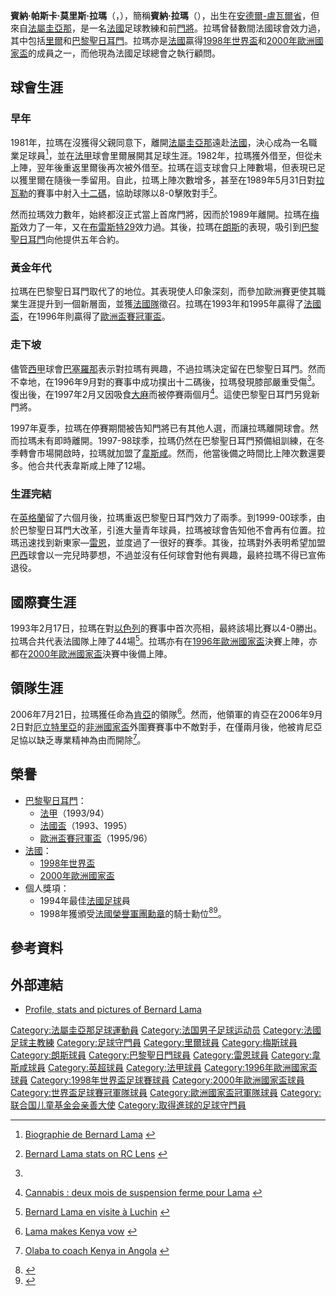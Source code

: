 {{noteTA
|T=zh-hans:伯纳德·拉玛;zh-hk:賓納·林馬;zh-tw:伯納特·拉瑪;
|G1=足球
|G2=法甲
|G3=英超
|G4=uefa
|1=zh-hans:伯纳德·拉玛;zh-hk:賓納·林馬;zh-tw:伯納特·福貝爾;
|2=zh-hans:拉玛;zh-hk:林馬;zh-tw:拉瑪;
|3=zh:肯尼亞;zh-hant:肯亞;zh-cn:肯尼亚;zh-tw:肯亞;zh-hk:肯雅;zh-mo:肯雅;
|4=zh:厄立特里亚;zh-hans:厄立特里亚;zh-hk:厄立特里亞;zh-tw:厄利垂亞;
}}
{{Infobox Football biography
| playername = Bernard Lama
| image = [[File:Bernard_Lama.jpg|200px]]
| fullname = Bernard Pascal Maurice Lama
| dateofbirth = {{birth date and age|1963|4|7}}
| cityofbirth = [[安德爾-盧瓦爾省|安德爾-盧瓦爾省]]
| countryofbirth = {{FRA}}
| height = {{height|m=1.85}}
| position = [[門將|門將]]
| currentclub = --
| youthyears = 
| youthclubs = 
| years = 1981–1989<br/>1982–1983<br/>1983–1984<br/>1989–1990<br/>1990–1991<br/>1991–1992<br/>1992–1997<br/>1997–1998<br/>1998–2000<br/>2000–2001
| clubs = [[里爾足球會|里爾]]<br/>→ {{Link-en|SC阿比維爾|SC Abbeville}} (借用)<br/>→ {{Link-en|貝桑松RC|Besançon RC}} (借用)<br/>[[梅斯足球會|梅斯]]<br/>[[布雷斯特29|布雷斯特29]]<br/>[[朗斯足球會|朗斯]]<br/>[[巴黎聖日耳門足球會|巴黎聖日耳門]]<br/>[[韋斯咸足球會|韋斯咸]]<br/>[[巴黎聖日耳門足球會|巴黎聖日耳門]]<br/>[[雷恩足球會|雷恩]]<br/>'''合計'''
| caps(goals) = 103 {{0}}{{0}}(1)<br/>{{0}}{{0}}0 {{0}}{{0}}(0)<br/>{{0}}23 {{0}}{{0}}(0)<br/>{{0}}38 {{0}}{{0}}(0)<br/>{{0}}38 {{0}}{{0}}(0)<br/>{{0}}36 {{0}}{{0}}(1)<br/>221 {{0}}{{0}}(0)<br/>{{0}}12 {{0}}{{0}}(0)<br/>{{0}}65 {{0}}{{0}}(0)<br/>{{0}}32 {{0}}{{0}}(0)<br/>'''568 {{0}}{{0}}(2)'''
| nationalyears = 1993–2000
| nationalteam = [[法國國家足球隊|法國]]
| nationalcaps(goals) = {{0}}44 {{0}}{{0}}(0)
| manageryears = 2006
| managerclubs = [[肯亞國家足球隊|肯亞]]
}}
'''賓納·帕斯卡·莫里斯·拉瑪'''（'''{{lang-fr|Bernard Pascal Maurice Lama}}'''，{{bd|1963年|4月7日|catIdx=Lama, Bernard}}），簡稱'''賓納·拉瑪'''（'''{{lang-fr|Bernard Lama}}'''），出生在[[安德爾-盧瓦爾省|安德爾-盧瓦爾省]]，但來自[[法屬圭亞那|法屬圭亞那]]，是一名[[法國|法國]]足球教練和前[[門將|門將]]。拉瑪曾替數間法國球會效力過，其中包括[[里爾足球會|里爾]]和[[巴黎聖日耳門足球會|巴黎聖日耳門]]。拉瑪亦是[[法國國家足球隊|法國]]贏得[[1998年世界盃|1998年世界盃]]和[[2000年歐洲國家盃|2000年歐洲國家盃]]的成員之一，而他現為法國足球總會之執行顧問。

==球會生涯==
===早年===
1981年，拉瑪在沒獲得父親同意下，離開[[法屬圭亞那|法屬圭亞那]]遠赴[[法國|法國]]，決心成為一名職業足球員<ref name="Bio">{{fr}}[http://www.bernardlama.fr/biographie.htm Biographie de Bernard Lama] {{Wayback|url=http://www.bernardlama.fr/biographie.htm |date=20201130021742 }}</ref>，並在[[法國足球甲級聯賽|法甲]]球會里爾展開其足球生涯。1982年，拉瑪獲外借至{{Link-en|SC阿比維爾|SC Abbeville}}，但從未上陣，翌年後重返里爾後再次被外借至{{Link-en|貝桑松RC|Besançon RC}}。拉瑪在這支球會只上陣數場，但表現已足以獲里爾在隨後一季留用。自此，拉瑪上陣次數增多，甚至在1989年5月31日對[[拉瓦勒足球會|拉瓦勒]]的賽事中射入[[十二碼|十二碼]]，協助球隊以8-0擊敗對手<ref>{{en}}[http://www.sitercl.com/Fichejo/L/lamabern.htm Bernard Lama stats on RC Lens] {{Wayback|url=http://www.sitercl.com/Fichejo/L/lamabern.htm |date=20070312034020 }}</ref>。

然而拉瑪效力數年，始終都沒正式當上首席門將，因而於1989年離開。拉瑪在[[梅斯足球會|梅斯]]效力了一年，又在[[布雷斯特29|布雷斯特29]]效力過。其後，拉瑪在[[朗斯足球會|朗斯]]的表現，吸引到[[巴黎聖日耳門足球會|巴黎聖日耳門]]向他提供五年合約。

===黃金年代===
拉瑪在巴黎聖日耳門取代了{{Link-en|祖爾·巴斯|Joël Bats}}的地位。其表現使人印象深刻，而參加歐洲賽更使其職業生涯提升到一個新層面，並獲[[法國國家足球隊|法國隊]]徵召。拉瑪在1993年和1995年贏得了[[法國盃|法國盃]]，在1996年則贏得了[[歐洲盃賽冠軍盃|歐洲盃賽冠軍盃]]。

===走下坡===
儘管[[西班牙足球甲級聯賽|西甲]]球會[[巴塞羅那足球會|巴塞羅那]]表示對拉瑪有興趣，不過拉瑪決定留在巴黎聖日耳門。然而不幸地，在1996年9月對{{Link-en|AS康城|AS Cannes}}的賽事中成功撲出十二碼後，拉瑪發現膝部嚴重受傷<ref name="Bio"/>。復出後，在1997年2月又因吸食[[大麻|大麻]]而被停賽兩個月<ref>{{fr}} [http://www.humanite.fr/1997-05-16_Articles_-Cannabis-deux-mois-de-suspension-ferme-pour-Lama Cannabis : deux mois de suspension ferme pour Lama] {{Wayback|url=http://www.humanite.fr/1997-05-16_Articles_-Cannabis-deux-mois-de-suspension-ferme-pour-Lama |date=20081201080947 }}</ref>。這使巴黎聖日耳門另覓新門將。

1997年夏季，拉瑪在停賽期間被告知門將已有其他人選，而讓拉瑪離開球會。然而拉瑪未有即時離開。1997-98球季，拉瑪仍然在巴黎聖日耳門預備組訓練，在冬季轉會市場開啟時，拉瑪就加盟了[[韋斯咸足球會|韋斯咸]]。然而，他當後備之時間比上陣次數還要多。他合共代表韋斯咸上陣了12場。

===生涯完結===
在[[英格蘭|英格蘭]]留了六個月後，拉瑪重返巴黎聖日耳門效力了兩季。到1999-00球季，由於巴黎聖日耳門大改革，引進大量青年球員，拉瑪被球會告知他不會再有位置。拉瑪迅速找到新東家—[[雷恩足球會|雷恩]]，並度過了一很好的賽季。其後，拉瑪對外表明希望加盟[[巴西|巴西]]球會以一完兒時夢想，不過並沒有任何球會對他有興趣，最終拉瑪不得已宣佈退役。

==國際賽生涯==
1993年2月17日，拉瑪在對[[以色列國家足球隊|以色列]]的賽事中首次亮相，最終該場比賽以4-0勝出。拉瑪合共代表法國隊上陣了44場<ref>{{fr}}[http://www.losc.fr/?r=0,0,1,6794  Bernard Lama en visite à Luchin] {{Wayback|url=http://www.losc.fr/?r=0,0,1,6794 |date=20090522103305 }}</ref>。拉瑪亦有在[[1996年歐洲國家盃|1996年歐洲國家盃]]決賽上陣，亦都在[[2000年歐洲國家盃|2000年歐洲國家盃]]決賽中後備上陣。

==領隊生涯==
2006年7月21日，拉瑪獲任命為[[肯亞國家足球隊|肯亞]]的領隊<ref>{{en}}[http://news.bbc.co.uk/sport1/hi/football/africa/5203590.stm Lama makes Kenya vow] {{Wayback|url=http://news.bbc.co.uk/sport1/hi/football/africa/5203590.stm |date=20191213161340 }}</ref>。然而，他領軍的肯亞在2006年9月2日對[[厄立特里亞國家足球隊|厄立特里亞]]的[[非洲國家盃|非洲國家盃]]外圍賽賽事中不敵對手，在僅兩月後，他被肯尼亞足協以缺乏專業精神為由而開除<ref>{{en}}[http://news.bbc.co.uk/sport1/hi/football/africa/5376250.stm Olaba to coach Kenya in Angola] {{Wayback|url=http://news.bbc.co.uk/sport1/hi/football/africa/5376250.stm |date=20210214060256 }}</ref>。

==榮譽==
*[[巴黎聖日耳門足球會|巴黎聖日耳門]]：
**[[法國足球甲級聯賽|法甲]]（1993/94）
**[[法國盃|法國盃]]（1993、1995）
**[[歐洲盃賽冠軍盃|歐洲盃賽冠軍盃]]（1995/96）
*[[法國國家足球隊|法國]]：
**[[1998年世界盃|1998年世界盃]]
**[[2000年歐洲國家盃|2000年歐洲國家盃]]
*個人獎項：
**1994年最佳[[法國足球|法國足球]]員
**1998年獲頒受[[法國榮譽軍團勳章|法國榮譽軍團勳章]]的騎士勳位<ref>{{en}}{{cite news
 |title=France honors World Cup winners - Government gives Legion of Honor to players, coaches
 |publisher=CNN Sports Illustrated
 |date=1 September 1998
 |url=http://sportsillustrated.cnn.com/soccer/world/news/1998/09/01/france_legionhonor
 |accessdate=2006-07-20
 |archive-date=2014-02-18
 |archive-url=https://web.archive.org/web/20140218160800/http://sportsillustrated.cnn.com/soccer/world/news/1998/09/01/france_legionhonor/
 |dead-url=no
 }}</ref><ref name="jofr19980725">{{fr}}{{Cite journal
 |journal=Journal Officiel de la République Française
 |volume=1998
 |issue=170
 |title=Décret du 24 juillet 1998 portant nomination à titre exceptionnel
 |date=1998-07-25
 |page=11376
 |id=PREX9801916D
 |url=http://www.legifrance.gouv.fr/WAspad/UnTexteDeJorf?numjo=PREX9801916D
 |accessdate=2009-03-08
 |archive-date=2020-03-13
 |archive-url=https://web.archive.org/web/20200313231255/http://www.legifrance.gouv.fr/affichTexte.do?cidTexte=JORFTEXT000000374701&dateTexte=&categorieLien=id
 |dead-url=no
 }}</ref>。

==參考資料==
{{Reflist}}

==外部連結==
*[http://www.sitercl.com/Fichejo/L/lamabern.htm Profile, stats and pictures of Bernard Lama] {{Wayback|url=http://www.sitercl.com/Fichejo/L/lamabern.htm |date=20070312034020 }}

{{1996年歐洲國家盃法國參賽名單}}
{{1998年世界杯足球赛法国参赛名单}}
{{2000年歐洲足球錦標賽法國參賽名單}}

{{DEFAULTSORT:Lama, Bernard}}
[[Category:法屬圭亞那足球運動員|Category:法屬圭亞那足球運動員]]
[[Category:法国男子足球运动员|Category:法国男子足球运动员]]
[[Category:法國足球主教練|Category:法國足球主教練]]
[[Category:足球守門員|Category:足球守門員]]
[[Category:里爾球員|Category:里爾球員]]
[[Category:梅斯球員|Category:梅斯球員]]
[[Category:朗斯球員|Category:朗斯球員]]
[[Category:巴黎聖日門球員|Category:巴黎聖日門球員]]
[[Category:雷恩球員|Category:雷恩球員]]
[[Category:韋斯咸球員|Category:韋斯咸球員]]
[[Category:英超球員|Category:英超球員]]
[[Category:法甲球員|Category:法甲球員]]
[[Category:1996年歐洲國家盃球員|Category:1996年歐洲國家盃球員]]
[[Category:1998年世界盃足球賽球員|Category:1998年世界盃足球賽球員]]
[[Category:2000年歐洲國家盃球員|Category:2000年歐洲國家盃球員]]
[[Category:世界盃足球賽冠軍隊球員|Category:世界盃足球賽冠軍隊球員]]
[[Category:歐洲國家盃冠軍隊球員|Category:歐洲國家盃冠軍隊球員]]
[[Category:联合国儿童基金会亲善大使|Category:联合国儿童基金会亲善大使]]
[[Category:取得進球的足球守門員|Category:取得進球的足球守門員]]